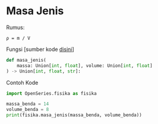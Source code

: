 # Masa Jenis

Rumus:

```
ρ = m / V
```

Fungsi [sumber kode [disini](https://github.com/slowy07/OpenSeries/blob/dd1ab1959333fc1da900a58a43c8ebd98512e904/OpenSeries/fisika.py#L94)]

```python
def masa_jenis(
    massa: Union[int, float], volume: Union[int, float]
) -> Union[int, float, str]:
```

Contoh Kode

```python
import OpenSeries.fisika as fisika

massa_benda = 14
volume_benda = 8
print(fisika.masa_jenis(massa_benda, volume_benda))
```